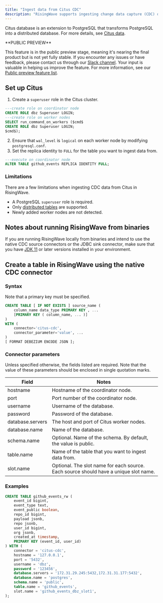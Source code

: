 ```yaml
---
title: "Ingest data from Citus CDC"
description: "RisingWave supports ingesting change data capture (CDC) data from Citus database. Version 10.2 of Citus is supported."
---
```



Citus database is an extension to PostgreSQL that transforms PostgreSQL into a distributed database. For more details, see [Citus data](https://www.citusdata.com).

<Note>
**PUBLIC PREVIEW**

This feature is in the public preview stage, meaning it's nearing the final product but is not yet fully stable. If you encounter any issues or have feedback, please contact us through our [Slack channel](https://www.risingwave.com/slack). Your input is valuable in helping us improve the feature. For more information, see our [Public preview feature list](/product-lifecycle/#features-in-the-public-preview-stage).
</Note>

## Set up Citus

1. Create a `superuser` role in the Citus cluster.
```sql
---create role on coordinator node
CREATE ROLE dbz Superuser LOGIN;
---create role on worker nodes
SELECT run_command_on_workers ($cmd$
CREATE ROLE dbz Superuser LOGIN;
$cmd$);
```
2. Ensure that `wal_level` is `logical` on each worker node by modifying `postgresql.conf`.
3. Set the replica identity to `FULL` for the table you want to ingest data from.
```sql
---execute on coordinator node
ALTER TABLE github_events REPLICA IDENTITY FULL;
```

### Limitations[](#limitations "Direct link to Limitations")

There are a few limitations when ingesting CDC data from Citus in RisingWave.

* A PostgreSQL `superuser` role is required.
* Only [distributed tables](https://docs.citusdata.com/en/v10.2/get%5Fstarted/concepts.html#table-types) are supported.
* Newly added worker nodes are not detected.

## Notes about running RisingWave from binaries

If you are running RisingWave locally from binaries and intend to use the native CDC source connectors or the JDBC sink connector, make sure that you have [JDK 11](https://openjdk.org/projects/jdk/11/) or later versions installed in your environment.

## Create a table in RisingWave using the native CDC connector

### Syntax

Note that a primary key must be specified.

```sql
CREATE TABLE [ IF NOT EXISTS ] source_name (
    column_name data_type PRIMARY KEY , ...
    [PRIMARY KEY ( column_name, ... )]
)
WITH (
    connector='citus-cdc',
    connector_parameter='value', ...
)
[ FORMAT DEBEZIUM ENCODE JSON ];
```

### Connector parameters

Unless specified otherwise, the fields listed are required. Note that the value of these parameters should be enclosed in single quotation marks.

| Field            | Notes                                                                                |
| ---------------- | ------------------------------------------------------------------------------------ |
| hostname         | Hostname of the coordinator node.                                                    |
| port             | Port number of the coordinator node.                                                 |
| username         | Username of the database.                                                            |
| password         | Password of the database.                                                            |
| database.servers | The host and port of Citus worker nodes.                                             |
| database.name    | Name of the database.                                                                |
| schema.name      | Optional. Name of the schema. By default, the value is public.                       |
| table.name       | Name of the table that you want to ingest data from.                                 |
| slot.name        | Optional. The slot name for each source. Each source should have a unique slot name. |

### Examples

```sql
CREATE TABLE github_events_rw (
    event_id bigint,
    event_type text,
    event_public boolean,
    repo_id bigint,
    payload jsonb,
    repo jsonb,
    user_id bigint,
    org jsonb,
    created_at timestamp,
    PRIMARY KEY (event_id, user_id)
) WITH (
    connector = 'citus-cdc',
    hostname = '127.0.0.1',
    port = '5432',
    username = 'dbz',
    password = '123456',
    database.servers = '172.31.29.245:5432,172.31.31.177:5432',
    database.name = 'postgres',
    schema.name = 'public',
    table.name = 'github_events',
    slot.name = 'github_events_dbz_slot1',
);
```
